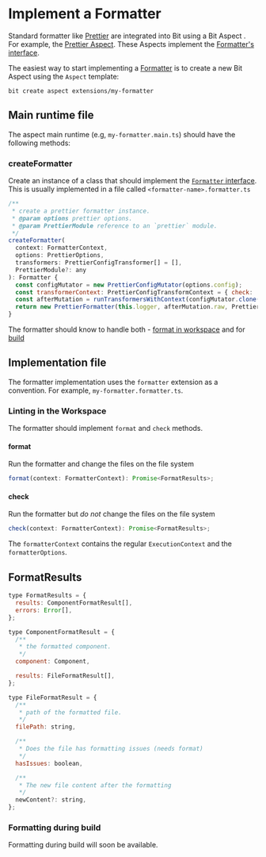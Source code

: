 # Implement a Formatter

Standard formatter like [Prettier](https://prettier.io/) are integrated into Bit using a Bit Aspect <!-- TODO: add link -->. For example, the [Prettier Aspect](https://bit.dev/teambit/defender/prettier).
These Aspects implement the [Formatter's interface](https://bit.dev/teambit/defender/formatter/~code/formatter.ts).

The easiest way to start implementing a [Formatter](/dev-services/formatter/formatter-overview) is to create a new Bit Aspect using the `Aspect` template:

```
bit create aspect extensions/my-formatter
```

## Main runtime file

The aspect main runtime (e.g, `my-formatter.main.ts`) should have the following methods:

### createFormatter

Create an instance of a class that should implement the [`Formatter` interface](https://bit.dev/teambit/defender/formatter/~code/formatter.ts). This is usually implemented in a file called `<formatter-name>.formatter.ts`

```js
/**
 * create a prettier formatter instance.
 * @param options prettier options.
 * @param PrettierModule reference to an `prettier` module.
 */
createFormatter(
  context: FormatterContext,
  options: PrettierOptions,
  transformers: PrettierConfigTransformer[] = [],
  PrettierModule?: any
): Formatter {
  const configMutator = new PrettierConfigMutator(options.config);
  const transformerContext: PrettierConfigTransformContext = { check: !!context.check };
  const afterMutation = runTransformersWithContext(configMutator.clone(), transformers, transformerContext);
  return new PrettierFormatter(this.logger, afterMutation.raw, PrettierModule);
}
```

<!-- Add createTask method once it's implemented in the code -->

The formatter should know to handle both - [format in workspace](./workspace-formatting) and for [build](./format-during-build) <!-- TODO: add link -->

## Implementation file

The formatter implementation uses the `formatter` extension as a convention. For example, `my-formatter.formatter.ts`.

### Linting in the Workspace

The formatter should implement `format` and `check` methods.

#### format

Run the formatter and change the files on the file system

```js
format(context: FormatterContext): Promise<FormatResults>;
```

#### check

Run the formatter but _do not_ change the files on the file system

```js
check(context: FormatterContext): Promise<FormatResults>;
```

The `formatterContext` contains the regular `ExecutionContext` <!--TODO add link --> and the `formatterOptions`.

## FormatResults

```js
type FormatResults = {
  results: ComponentFormatResult[],
  errors: Error[],
};

type ComponentFormatResult = {
  /**
   * the formatted component.
   */
  component: Component,

  results: FileFormatResult[],
};

type FileFormatResult = {
  /**
   * path of the formatted file.
   */
  filePath: string,

  /**
   * Does the file has formatting issues (needs format)
   */
  hasIssues: boolean,

  /**
   * The new file content after the formatting
   */
  newContent?: string,
};
```

### Formatting during build

Formatting during build will soon be available.
